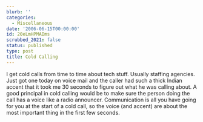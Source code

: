 ```yaml
---
blurb: ''
categories:
  - Miscellaneous
date: '2006-06-15T00:00:00'
id: 20eLmHPMAIms
scrubbed_2021: false
status: published
type: post
title: Cold Calling
---
```


I get cold calls from time to time about tech stuff. Usually
staffing agencies. Just got one today on voice mail and the caller
had such a thick Indian accent that it took me 30 seconds to figure
out what he was calling about. A good principal in cold calling
would be to make sure the person doing the call has a voice like a
radio announcer. Communication is all you have going for you at the
start of a cold call, so the voice (and accent) are about the most
important thing in the first few seconds.
